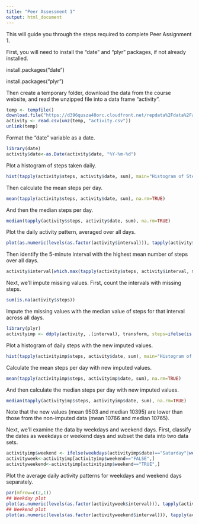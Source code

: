 ```yaml
---
title: "Peer Assessment 1"
output: html_document
---
```


This will guide you through the steps required to complete Peer Assignment 1. 

First, you will need to install the "date" and "plyr" packages, if not already installed.

install.packages("date")

install.packages("plyr")

Then create a temporary folder, download the data from the course website, and read the unzipped file into a data frame "activity".
```r
temp <- tempfile()
download.file("https://d396qusza40orc.cloudfront.net/repdata%2Fdata%2Factivity.zip", temp, method="curl")
activity <- read.csv(unz(temp, "activity.csv"))
unlink(temp)
```

Format the "date" variable as a date.
```r
library(date)
activity$date<-as.Date(activity$date, "%Y-%m-%d")
```

Plot a histogram of steps taken daily.
```r
hist(tapply(activity$steps, activity$date, sum), main="Histogram of Steps Per Day", xlab="Number of steps per day", ylab="Frequency", ylim=c(0,25), breaks=10)
```

Then calculate the mean steps per day.
```r
mean(tapply(activity$steps, activity$date, sum), na.rm=TRUE)
```

And then the median steps per day.
```r
median(tapply(activity$steps, activity$date, sum), na.rm=TRUE)
```

Plot the daily activity pattern, averaged over all days.
```r
plot(as.numeric(levels(as.factor(activity$interval))), tapply(activity$steps, activity$interval, mean, na.rm=TRUE), type="l", main="Mean Steps per 5-Minute Interval", xlab="5-Minute Interval", ylab="Mean Steps")
```

Then identify the 5-minute interval with the highest mean number of steps over all days.
```r
activity$interval[which.max(tapply(activity$steps, activity$interval, mean, na.rm=TRUE))]
```

Next, we'll impute missing values.  First, count the intervals with missing steps.
```r
sum(is.na(activity$steps))
```

Impute the missing values with the median value of steps for that interval across all days.
```r
library(plyr)
activityimp <- ddply(activity, .(interval), transform, steps=ifelse(is.na(steps), median(steps, na.rm=TRUE), steps))
```

Plot a histogram of daily steps with the new imputed values.
```r
hist(tapply(activityimp$steps, activity$date, sum), main="Histogram of Steps Per Day", xlab="Number of steps per day", ylab="Frequency", ylim=c(0,25), breaks=10)
```

Calculate the mean steps per day with new imputed values.
```r
mean(tapply(activityimp$steps, activityimp$date, sum), na.rm=TRUE)
```

And then calculate the median steps per day with new imputed values.
```r
median(tapply(activityimp$steps, activityimp$date, sum), na.rm=TRUE)
```
Note that the new values (mean 9503 and median 10395) are lower than those from the non-imputed data (mean 10766 and median 10765).

Next, we'll examine the data by weekdays and weekend days. First, classify the dates as weekdays or weekend days and subset the data into two data sets.
```r
activityimp$weekend <- ifelse(weekdays(activityimp$date)=="Saturday"|weekdays(activityimp$date)=="Sunday", TRUE, FALSE)
activityweek<-activityimp[activityimp$weekend=="FALSE",]
activityweekend<-activityimp[activityimp$weekend=="TRUE",]
```

Plot the average daily activity patterns for weekdays and weekend days separately.
```r
par(mfrow=c(2,1))
## Weekday plot
plot(as.numeric(levels(as.factor(activityweek$interval))), tapply(activityweek$steps, activityweek$interval, mean, na.rm=TRUE), type="l", main="Mean Steps per 5-Minute Interval on Weekdays", xlab="5-Minute Interval", ylab="Mean Steps")
## Weekend plot
plot(as.numeric(levels(as.factor(activityweekend$interval))), tapply(activityweekend$steps, activityweekend$interval, mean, na.rm=TRUE), type="l", main="Mean Steps per 5-Minute Interval on Weekend Days", xlab="5-Minute Interval", ylab="Mean Steps", ylim=c(0,200))
```